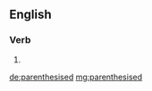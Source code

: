 ==English==

===Verb===
{{head|en|verb form}}

# {{en-past of|parenthesise}}

[[de:parenthesised]]
[[mg:parenthesised]]